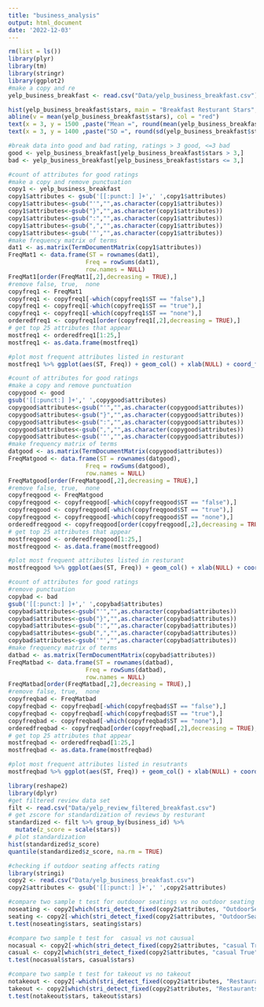```yaml
---
title: "business_analysis"
output: html_document
date: '2022-12-03'
---
```


```r
rm(list = ls())
library(plyr)
library(tm)
library(stringr)
library(ggplot2)
#make a copy and re
yelp_business_breakfast <- read.csv("Data/yelp_business_breakfast.csv")
```


```r
hist(yelp_business_breakfast$stars, main = "Breakfast Resturant Stars", xlab = "Stars")
abline(v = mean(yelp_business_breakfast$stars), col = "red")
text(x = 3, y = 1500 ,paste("Mean =", round(mean(yelp_business_breakfast$stars), digits = 2)),col = "red",cex = 1)
text(x = 3, y = 1400 ,paste("SD =", round(sd(yelp_business_breakfast$stars), digits = 2)),col = "red",cex = 1)
```

```r
#break data into good and bad rating, ratings > 3 good, <=3 bad 
good <- yelp_business_breakfast[yelp_business_breakfast$stars > 3,]
bad <- yelp_business_breakfast[yelp_business_breakfast$stars <= 3,]
```

```r
#count of attributes for good ratings 
#make a copy and remove punctuation 
copy1 <- yelp_business_breakfast
copy1$attributes <- gsub('[[:punct:] ]+',' ',copy1$attributes)
copy1$attributes<-gsub("'","",as.character(copy1$attributes))
copy1$attributes<-gsub("}","",as.character(copy1$attributes))
copy1$attributes<-gsub(":","",as.character(copy1$attributes))
copy1$attributes<-gsub(",","",as.character(copy1$attributes))
copy1$attributes<-gsub('"',"",as.character(copy1$attributes))
#make frequency matrix of terms 
dat1 <- as.matrix(TermDocumentMatrix(copy1$attributes))
FreqMat1 <- data.frame(ST = rownames(dat1), 
                      Freq = rowSums(dat1), 
                      row.names = NULL)
FreqMat1[order(FreqMat1[,2],decreasing = TRUE),]
#remove false, true,  none 
copyfreq1 <- FreqMat1
copyfreq1 <- copyfreq1[-which(copyfreq1$ST == "false"),]
copyfreq1 <- copyfreq1[-which(copyfreq1$ST == "true"),]
copyfreq1 <- copyfreq1[-which(copyfreq1$ST == "none"),]
orderedfreq1 <- copyfreq1[order(copyfreq1[,2],decreasing = TRUE),]
# get top 25 attributes that appear
mostfreq1 <- orderedfreq1[1:25,]
mostfreq1 <- as.data.frame(mostfreq1)
```

```r
#plot most frequent attributes listed in resturant 
mostfreq1 %>% ggplot(aes(ST, Freq)) + geom_col() + xlab(NULL) + coord_flip()
```

```r
#count of attributes for good ratings 
#make a copy and remove punctuation 
copygood <- good 
gsub('[[:punct:] ]+',' ',copygood$attributes)
copygood$attributes<-gsub("'","",as.character(copygood$attributes))
copygood$attributes<-gsub("}","",as.character(copygood$attributes))
copygood$attributes<-gsub(":","",as.character(copygood$attributes))
copygood$attributes<-gsub(",","",as.character(copygood$attributes))
copygood$attributes<-gsub('"',"",as.character(copygood$attributes))
#make frequency matrix of terms 
datgood <- as.matrix(TermDocumentMatrix(copygood$attributes))
FreqMatgood <- data.frame(ST = rownames(datgood), 
                      Freq = rowSums(datgood), 
                      row.names = NULL)
FreqMatgood[order(FreqMatgood[,2],decreasing = TRUE),]
#remove false, true,  none 
copyfreqgood <- FreqMatgood
copyfreqgood <- copyfreqgood[-which(copyfreqgood$ST == "false"),]
copyfreqgood <- copyfreqgood[-which(copyfreqgood$ST == "true"),]
copyfreqgood <- copyfreqgood[-which(copyfreqgood$ST == "none"),]
orderedfreqgood <- copyfreqgood[order(copyfreqgood[,2],decreasing = TRUE),]
# get top 25 attributes that appear
mostfreqgood <- orderedfreqgood[1:25,]
mostfreqgood <- as.data.frame(mostfreqgood)
```

```r
#plot most frequent attributes listed in resturant 
mostfreqgood %>% ggplot(aes(ST, Freq)) + geom_col() + xlab(NULL) + coord_flip()
```


```r
#count of attributes for good ratings 
#remove punctuation 
copybad <- bad 
gsub('[[:punct:] ]+',' ',copybad$attributes)
copybad$attributes<-gsub("'","",as.character(copybad$attributes))
copybad$attributes<-gsub("}","",as.character(copybad$attributes))
copybad$attributes<-gsub(":","",as.character(copybad$attributes))
copybad$attributes<-gsub(",","",as.character(copybad$attributes))
copybad$attributes<-gsub('"',"",as.character(copybad$attributes))
#make frequency matrix of terms 
datbad <- as.matrix(TermDocumentMatrix(copybad$attributes))
FreqMatbad <- data.frame(ST = rownames(datbad), 
                      Freq = rowSums(datbad), 
                      row.names = NULL)
FreqMatbad[order(FreqMatbad[,2],decreasing = TRUE),]
#remove false, true,  none 
copyfreqbad <- FreqMatbad
copyfreqbad <- copyfreqbad[-which(copyfreqbad$ST == "false"),]
copyfreqbad <- copyfreqbad[-which(copyfreqbad$ST == "true"),]
copyfreqbad <- copyfreqbad[-which(copyfreqbad$ST == "none"),]
orderedfreqbad <- copyfreqbad[order(copyfreqbad[,2],decreasing = TRUE),]
# get top 25 attributes that appear
mostfreqbad <- orderedfreqbad[1:25,]
mostfreqbad <- as.data.frame(mostfreqbad)
```

```r
#plot most frequent attributes listed in resutrants 
mostfreqbad %>% ggplot(aes(ST, Freq)) + geom_col() + xlab(NULL) + coord_flip()
```


```r
library(reshape2)
library(dplyr)
#get filtered review data set
filt <- read.csv("Data/yelp_review_filtered_breakfast.csv")
# get zscore for standardization of reviews by resturant 
standardized <- filt %>% group_by(business_id) %>% 
  mutate(z_score = scale(stars))
# plot standardization
hist(standardized$z_score)
quantile(standardized$z_score, na.rm = TRUE)
```

```r
#checking if outdoor seating affects rating 
library(stringi)
copy2 <- read.csv("Data/yelp_business_breakfast.csv")
copy2$attributes <- gsub('[[:punct:] ]+',' ',copy2$attributes)

#compare two sample t test for outdooor seatings vs no outdoor seating 
noseating <- copy2[which(stri_detect_fixed(copy2$attributes, "OutdoorSeating False")),]
seating <- copy2[-which(stri_detect_fixed(copy2$attributes, "OutdoorSeating False")),]
t.test(noseating$stars, seating$stars)
```


```r
#compare two sample t test for  casual vs not causual 
nocasual <- copy2[-which(stri_detect_fixed(copy2$attributes, "casual True")),]
casual <- copy2[which(stri_detect_fixed(copy2$attributes, "casual True")),]
t.test(nocasual$stars, casual$stars)
```

```r
#compare two sample t test for takeout vs no takeout
notakeout <- copy2[-which(stri_detect_fixed(copy2$attributes, "RestaurantsTakeOut True")),]
takeout <- copy2[which(stri_detect_fixed(copy2$attributes, "RestaurantsTakeOut True")),]
t.test(notakeout$stars, takeout$stars)
```
